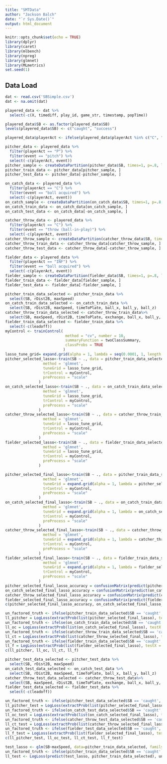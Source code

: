 ---
title: "SMTData"
author: "Jackson Balch"
date: "`r Sys.Date()`"
output: html_document
---

```{r setup, include=FALSE}
knitr::opts_chunk$set(echo = TRUE)
library(dplyr)
library(caret)
library(mlbench)
library(npreg)
library(glmnet)
library(MLmetrics)
set.seed(1)
```

## Data Load
```{r DataLoad}
dat <- read.csv('SBSimple.csv')
dat <- na.omit(dat)
```

```{r dataManip}
playered_data <- dat %>%
  select(-c(X, timediff, play_id, game_str, timestamp, popTime))

playered_data$SB <- as.factor(playered_data$SB)
levels(playered_data$SB) <- c("caught", "success")

playered_data$playerAct <- ifelse(playered_data$playerAct %in% c("C", "P"), playered_data$playerAct, "INF")

pitcher_data <- playered_data %>%
  filter(playerAct == "P") %>% 
  filter(event == "pitch") %>%
  select(-c(playerAct, event))
pitcher_sample <- createDataPartition(pitcher_data$SB, times=1, p=.8, list=FALSE)
pitcher_train_data <- pitcher_data[pitcher_sample, ]
pitcher_test_data <- pitcher_data[-pitcher_sample, ]

on_catch_data <- playered_data %>%
  filter(playerAct == "C") %>%
  filter(event == "ball acquired") %>%
  select(-c(playerAct, event))
on_catch_sample <- createDataPartition(on_catch_data$SB, times=1, p=.8, list=FALSE)
on_catch_train_data <- on_catch_data[on_catch_sample, ]
on_catch_test_data <- on_catch_data[-on_catch_sample, ]

catcher_throw_data <- playered_data %>%
  filter(playerAct == "C") %>%
  filter(event == "throw (ball-in-play)") %>%
  select(-c(playerAct, event))
catcher_throw_sample <- createDataPartition(catcher_throw_data$SB, times=1, p=.8, list=FALSE)
catcher_throw_train_data <- catcher_throw_data[catcher_throw_sample, ]
catcher_throw_test_data <- catcher_throw_data[-catcher_throw_sample, ]

fielder_data <- playered_data %>%
  filter(playerAct == "INF") %>%
  filter(event == "ball acquired") %>%
  select(-c(playerAct, event))
fielder_sample <- createDataPartition(fielder_data$SB, times=1, p=.8, list=FALSE)
fielder_train_data <- fielder_data[fielder_sample, ]
fielder_test_data <- fielder_data[-fielder_sample, ]
```

```{r filtered_event_lasso}
pitcher_train_data_selected <- pitcher_train_data %>%
  select(SB, rDist2B, maxSpeed)
on_catch_train_data_selected <- on_catch_train_data %>%
  select(SB, rDist2B, maxSpeed, timeToPlate, ball_x, ball_y, ball_z)
catcher_throw_train_data_selected <- catcher_throw_train_data%>%
  select(SB, maxSpeed, rDist2B, timeToPlate, exchange, ball_x, ball_y, ball_z)
fielder_train_data_selected <- fielder_train_data %>%
  select(-c(leadoff))
myControl <- trainControl(
                           method = "cv", number = 10,
                           summaryFunction = twoClassSummary,
                           classProbs = TRUE
                          )
lasso_tune_grid= expand.grid(alpha = 1, lambda = seq(0.0001, 1, length = 100))
pitcher_selected_lasso<-train(SB ~ ., data = pitcher_train_data_selected,
                 method = 'glmnet', 
                 tuneGrid = lasso_tune_grid,
                 trControl = myControl,
                 preProcess = "scale"
               )
on_catch_selected_lasso<-train(SB ~ ., data = on_catch_train_data_selected,
                 method = 'glmnet', 
                 tuneGrid = lasso_tune_grid,
                 trControl = myControl,
                 preProcess = "scale"
               )
catcher_throw_selected_lasso<-train(SB ~ ., data = catcher_throw_train_data_selected,
                 method = 'glmnet', 
                 tuneGrid = lasso_tune_grid,
                 trControl = myControl,
                 preProcess = "scale"
               )
fielder_selected_lasso<-train(SB ~ ., data = fielder_train_data_selected,
                 method = 'glmnet', 
                 tuneGrid = lasso_tune_grid,
                 trControl = myControl,
                 preProcess = "scale"
               )

pitcher_selected_final_lasso<-train(SB ~ ., data = pitcher_train_data_selected,
                 method = 'glmnet', 
                 tuneGrid = expand.grid(alpha = 1, lambda = pitcher_selected_lasso$bestTune$lambda),
                 trControl = myControl,
                 preProcess = "scale"
               )
on_catch_selected_final_lasso<-train(SB ~ ., data = on_catch_train_data_selected,
                 method = 'glmnet', 
                 tuneGrid = expand.grid(alpha = 1, lambda = on_catch_selected_lasso$bestTune$lambda),
                 trControl = myControl,
                 preProcess = "scale"
               )
catcher_throw_selected_final_lasso<-train(SB ~ ., data = catcher_throw_train_data_selected,
                 method = 'glmnet', 
                 tuneGrid = expand.grid(alpha = 1, lambda = catcher_throw_selected_lasso$bestTune$lambda),
                 trControl = myControl,
                 preProcess = "scale"
               )
fielder_selected_final_lasso<-train(SB ~ ., data = fielder_train_data_selected,
                 method = 'glmnet', 
                 tuneGrid = expand.grid(alpha = 1, lambda = fielder_selected_lasso$bestTune$lambda),
                 trControl = myControl,
                 preProcess = "scale"
               )
pitcher_selected_final_lasso_accuracy = confusionMatrix(predict(pitcher_selected_final_lasso, pitcher_train_data_selected), pitcher_train_data_selected$SB)$overall['Accuracy']
on_catch_selected_final_lasso_accuracy = confusionMatrix(predict(on_catch_selected_final_lasso, on_catch_train_data_selected), on_catch_train_data_selected$SB)$overall['Accuracy']
catcher_throw_selected_final_lasso_accuracy = confusionMatrix(predict(catcher_throw_selected_final_lasso, catcher_throw_train_data_selected), catcher_throw_train_data_selected$SB)$overall['Accuracy']
fielder_selected_final_lasso_accuracy = confusionMatrix(predict(fielder_selected_final_lasso, fielder_train_data_selected), fielder_train_data_selected$SB)$overall['Accuracy']
c(pitcher_selected_final_lasso_accuracy, on_catch_selected_final_lasso_accuracy, catcher_throw_selected_final_lasso_accuracy, fielder_selected_final_lasso_accuracy)

un_factored_truth <- ifelse(pitcher_train_data_selected$SB == 'caught', 0, 1)
ll_pitcher = LogLoss(extractProb(list(pitcher_selected_final_lasso), testX = pitcher_train_data_selected)$success, un_factored_truth)
un_factored_truth <- ifelse(on_catch_train_data_selected$SB == 'caught', 0, 1)
ll_oc = LogLoss(extractProb(list(on_catch_selected_final_lasso), testX = on_catch_train_data_selected)$success, un_factored_truth)
un_factored_truth <- ifelse(catcher_throw_train_data_selected$SB == 'caught', 0, 1)
ll_ct = LogLoss(extractProb(list(catcher_throw_selected_final_lasso), testX = catcher_throw_train_data_selected)$success, un_factored_truth)
un_factored_truth <- ifelse(fielder_train_data_selected$SB == 'caught', 0, 1)
ll_f = LogLoss(extractProb(list(fielder_selected_final_lasso), testX = fielder_train_data_selected)$success, un_factored_truth)
c(ll_pitcher, ll_oc, ll_ct, ll_f)

pitcher_test_data_selected <- pitcher_test_data %>%
  select(SB, rDist2B, maxSpeed)
on_catch_test_data_selected <- on_catch_test_data %>%
  select(SB, rDist2B, maxSpeed, timeToPlate, ball_x, ball_y, ball_z)
catcher_throw_test_data_selected <- catcher_throw_test_data%>%
  select(SB, maxSpeed, rDist2B, timeToPlate, exchange, ball_x, ball_y, ball_z)
fielder_test_data_selected <- fielder_test_data %>%
  select(-c(leadoff))

un_factored_truth <- ifelse(pitcher_test_data_selected$SB == 'caught', 0, 1)
ll_pitcher_test = LogLoss(extractProb(list(pitcher_selected_final_lasso), testX = pitcher_test_data_selected)$success, un_factored_truth)
un_factored_truth <- ifelse(on_catch_test_data_selected$SB == 'caught', 0, 1)
ll_oc_test = LogLoss(extractProb(list(on_catch_selected_final_lasso), testX = on_catch_test_data_selected)$success, un_factored_truth)
un_factored_truth <- ifelse(catcher_throw_test_data_selected$SB == 'caught', 0, 1)
ll_ct_test = LogLoss(extractProb(list(catcher_throw_selected_final_lasso), testX = catcher_throw_test_data_selected)$success, un_factored_truth)
un_factored_truth <- ifelse(fielder_test_data_selected$SB == 'caught', 0, 1)
ll_f_test = LogLoss(extractProb(list(fielder_selected_final_lasso), testX = fielder_test_data_selected)$success, un_factored_truth)
c(ll_pitcher_test, ll_oc_test, ll_ct_test, ll_f_test)

test_lasso <- glm(SB~maxSpeed, data=pitcher_train_data_selected, family='binomial')
un_factored_truth <- ifelse(pitcher_train_data_selected$SB == 'caught', 0, 1)
ll_test <- LogLoss(predict(test_lasso, pitcher_train_data_selected), un_factored_truth)
```
